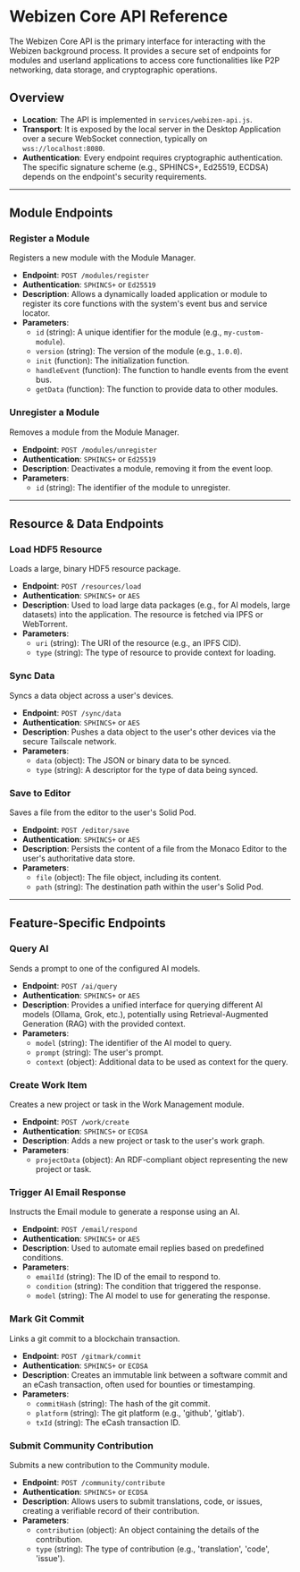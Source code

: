 # Webizen Core API Reference

The Webizen Core API is the primary interface for interacting with the Webizen background process. It provides a secure set of endpoints for modules and userland applications to access core functionalities like P2P networking, data storage, and cryptographic operations.

## Overview

-   **Location**: The API is implemented in `services/webizen-api.js`.
-   **Transport**: It is exposed by the local server in the Desktop Application over a secure WebSocket connection, typically on `wss://localhost:8080`.
-   **Authentication**: Every endpoint requires cryptographic authentication. The specific signature scheme (e.g., SPHINCS+, Ed25519, ECDSA) depends on the endpoint's security requirements.

---

## Module Endpoints

### Register a Module

Registers a new module with the Module Manager.

-   **Endpoint**: `POST /modules/register`
-   **Authentication**: `SPHINCS+` or `Ed25519`
-   **Description**: Allows a dynamically loaded application or module to register its core functions with the system's event bus and service locator.
-   **Parameters**:
    -   `id` (string): A unique identifier for the module (e.g., `my-custom-module`).
    -   `version` (string): The version of the module (e.g., `1.0.0`).
    -   `init` (function): The initialization function.
    -   `handleEvent` (function): The function to handle events from the event bus.
    -   `getData` (function): The function to provide data to other modules.

### Unregister a Module

Removes a module from the Module Manager.

-   **Endpoint**: `POST /modules/unregister`
-   **Authentication**: `SPHINCS+` or `Ed25519`
-   **Description**: Deactivates a module, removing it from the event loop.
-   **Parameters**:
    -   `id` (string): The identifier of the module to unregister.

---

## Resource & Data Endpoints

### Load HDF5 Resource

Loads a large, binary HDF5 resource package.

-   **Endpoint**: `POST /resources/load`
-   **Authentication**: `SPHINCS+` or `AES`
-   **Description**: Used to load large data packages (e.g., for AI models, large datasets) into the application. The resource is fetched via IPFS or WebTorrent.
-   **Parameters**:
    -   `uri` (string): The URI of the resource (e.g., an IPFS CID).
    -   `type` (string): The type of resource to provide context for loading.

### Sync Data

Syncs a data object across a user's devices.

-   **Endpoint**: `POST /sync/data`
-   **Authentication**: `SPHINCS+` or `AES`
-   **Description**: Pushes a data object to the user's other devices via the secure Tailscale network.
-   **Parameters**:
    -   `data` (object): The JSON or binary data to be synced.
    -   `type` (string): A descriptor for the type of data being synced.

### Save to Editor

Saves a file from the editor to the user's Solid Pod.

-   **Endpoint**: `POST /editor/save`
-   **Authentication**: `SPHINCS+` or `AES`
-   **Description**: Persists the content of a file from the Monaco Editor to the user's authoritative data store.
-   **Parameters**:
    -   `file` (object): The file object, including its content.
    -   `path` (string): The destination path within the user's Solid Pod.

---

## Feature-Specific Endpoints

### Query AI

Sends a prompt to one of the configured AI models.

-   **Endpoint**: `POST /ai/query`
-   **Authentication**: `SPHINCS+` or `AES`
-   **Description**: Provides a unified interface for querying different AI models (Ollama, Grok, etc.), potentially using Retrieval-Augmented Generation (RAG) with the provided context.
-   **Parameters**:
    -   `model` (string): The identifier of the AI model to query.
    -   `prompt` (string): The user's prompt.
    -   `context` (object): Additional data to be used as context for the query.

### Create Work Item

Creates a new project or task in the Work Management module.

-   **Endpoint**: `POST /work/create`
-   **Authentication**: `SPHINCS+` or `ECDSA`
-   **Description**: Adds a new project or task to the user's work graph.
-   **Parameters**:
    -   `projectData` (object): An RDF-compliant object representing the new project or task.

### Trigger AI Email Response

Instructs the Email module to generate a response using an AI.

-   **Endpoint**: `POST /email/respond`
-   **Authentication**: `SPHINCS+` or `AES`
-   **Description**: Used to automate email replies based on predefined conditions.
-   **Parameters**:
    -   `emailId` (string): The ID of the email to respond to.
    -   `condition` (string): The condition that triggered the response.
    -   `model` (string): The AI model to use for generating the response.

### Mark Git Commit

Links a git commit to a blockchain transaction.

-   **Endpoint**: `POST /gitmark/commit`
-   **Authentication**: `SPHINCS+` or `ECDSA`
-   **Description**: Creates an immutable link between a software commit and an eCash transaction, often used for bounties or timestamping.
-   **Parameters**:
    -   `commitHash` (string): The hash of the git commit.
    -   `platform` (string): The git platform (e.g., 'github', 'gitlab').
    -   `txId` (string): The eCash transaction ID.

### Submit Community Contribution

Submits a new contribution to the Community module.

-   **Endpoint**: `POST /community/contribute`
-   **Authentication**: `SPHINCS+` or `ECDSA`
-   **Description**: Allows users to submit translations, code, or issues, creating a verifiable record of their contribution.
-   **Parameters**:
    -   `contribution` (object): An object containing the details of the contribution.
    -   `type` (string): The type of contribution (e.g., 'translation', 'code', 'issue').
